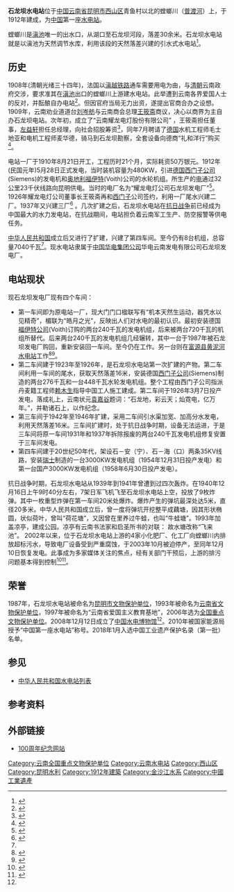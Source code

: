 {{coord|24|51|24.8|N|102|31|31.6|E|region:CN_type:landmark|display=title}}
{{文物保护单位
| 级别 = 全国
| 图片 = [[File:石龙坝水电站_01.jpg|250px]]
| 名称 = 石龙坝水电站
| 编号 = 6-1055
| 分类 = 近现代重要史迹及代表性建筑
| 时代 = 近代
| 所在 = [[云南省|云南省]][[昆明市|昆明市]][[西山区|西山区]]
| 登录 = 2006年
| Cat = 云南全国重点文物保护单位
}}
{{Infobox Dam
|image=石龙坝发电厂第一车间.jpg
|image_size=260px
|caption=石龙坝发电厂第一车间
|dam_name=石龙坝水电站
|official_name=石龙坝电站
|crosses=[[螳螂川|螳螂川]]
|reservoir=
|locale={{CHN}}[[云南省|云南省]][[昆明市|昆明市]][[西山区|西山区]]青鱼村以北
|maint=[[中国华电集团公司|中国华电集团公司]]华电云南发电有限公司石龙坝发电厂
|began=1910年8月21日
|open=1912年5月28日
|cost=50万[[银元|银元]]
|turbines=8台
|installed_capacity=7040千瓦
}}
'''石龙坝水电站'''位于[[中国|中国]][[云南省|云南省]][[昆明市|昆明市]][[西山区|西山区]]青鱼村以北的螳螂川（[[普渡河|普渡河]]）上，于1912年建成，为[[中国|中国]]第一座[[水电站|水电站]]。

螳螂川是[[滇池|滇池]]唯一的出水口，从湖口至石龙坝河段，落差30余米。石龙坝水电站就是以滇池为天然调节水库，利用该段的天然落差兴建的引水式水电站<ref>{{cite web | language = zh-cn | publisher = 生活新报 | title = 石龙坝水电站成立水电博物馆 | url = http://www.shxb.net/html/20100827/20100827_252620.shtml | date = 2010-08-27 | accessdate = 2011-03-19 }}{{Dead link|date=2018年6月 |bot=InternetArchiveBot |fix-attempted=no }}</ref>。
==历史==
1908年(清朝光绪三十四年)，法国以[[滇越铁路|滇越铁路]]通车需要用电为由，与[[清朝|清朝]]云南政府交涉，要求准其在[[滇池|滇池]]出口的螳螂川上游建水电站。此举遭到云南各界爱国人士的反对，并酝酿自办电站<ref>{{cite web | language = zh-cn | publisher = 搜狐新闻 | title = (社会周刊)寻访中国工业遗产（11）—石龙坝铸就民族丰碑(图) | url = http://news.sohu.com/20070722/n251183790.shtml | date = 2007-07-22 | accessdate = 2011-11-08 | archive-date = 2015-12-08 | archive-url = https://web.archive.org/web/20151208141848/http://news.sohu.com/20070722/n251183790.shtml | dead-url = no }}</ref>。但因官府当局无力出资，遂提出官商合办之设想。1909年，云南劝业道道台[[刘岑舫|刘岑舫]]与云南商会总理[[王筱斋|王筱斋]]商议，决心以商界为主自办石龙坝电站。次年初，成立了“云南耀龙电灯股份有限公司” ，王筱斋担任董事，[[左益轩|左益轩]]担任总经理，向社会招股筹资<ref>{{cite web | language = zh-cn | publisher = 云南网 | title = 石龙坝水电站简介 | url = http://special.yunnan.cn/feature3/html/2010-08/23/content_1317211.htm | date = 2010-08-23 | accessdate = 2011-03-19 | archive-url = https://web.archive.org/web/20100830150523/http://special.yunnan.cn/feature3/html/2010-08/23/content_1317211.htm | archive-date = 2010-08-30 | dead-url = yes }}</ref>，同年7月聘请了[[德国|德国]]水机工程师毛士地亚和电机工程师麦华德，骑马到石龙坝勘察，全套设备向德商“礼和洋行”购买<ref>{{cite web | language = zh-cn | publisher = 新浪新闻港 | title = 中国第一座水电站-云南石龙坝发电厂迎来90华诞 | url = http://news.sina.com.cn/c/2002-05-31/1514592830.html | date = 2002-05-31 | accessdate = 2011-11-08 | archive-date = 2015-12-08 | archive-url = https://web.archive.org/web/20151208123431/http://news.sina.com.cn/c/2002-05-31/1514592830.html | dead-url = no }}</ref>。

电站一厂于1910年8月21日开工，工程历时21个月，实际耗资50万银元。1912年(民国元年)5月28日正式发电，当时装机容量为480KW，引进[[德国|德国]][[西门子公司|西门子公司]](Siemens)的发电机和[[奥地利|奥地利]][[福伊特|福伊特]](Voith)公司的水轮机组。所生产的[[电|电]]通过32公里23千伏线路向昆明供电。当时的电厂名为“耀龙电灯公司石龙坝发电厂”<ref name="multiple">{{cite web | language = zh-cn | publisher = 昆明信息港 | title = 石龙坝水电站——中国水电博物馆 | url = http://history.kunming.cn/index/content/2009-05/13/content_1878182.htm | date = 2009-05-13 | accessdate = 2011-11-08 | archive-date = 2012-02-08 | archive-url = https://web.archive.org/web/20120208235242/http://history.kunming.cn/index/content/2009-05/13/content_1878182.htm | dead-url = no }}</ref>。1926年耀龙电灯公司董事长王筱斋再和[[西门子|西门子]]公司签约，利用一厂尾水兴建二厂。1937年又兴建三厂<ref>{{cite book|author=《中国河湖大典》编纂委员会|title=《中国河湖大典·长江卷》|year=2010|publisher=中国水利水电出版社|location=北京|isbn=978-7-5084-6512-8}}</ref> 。几次扩建之后，石龙坝水电站在[[抗日战争|抗日战争]]前已经成为中国最大的水力发电站，在抗战期间，电站担负着云南军工生产、防空报警等供电任务。

[[中华人民共和国|中华人民共和国]]成立后又进行了扩建，兴建了第四车间。至今仍有8台机组，总容量7040千瓦<ref name="multiple"/>。现水电站隶属于[[中国华电集团公司|中国华电集团公司]]华电云南发电有限公司石龙坝发电厂。

==电站现状==
现石龙坝发电厂现有四个车间：
*第一车间即为原电站一厂，现大门门口楹联写有“机本天然生运动，器凭水以见精奇”，楣联为“皓月之光”，反映出人们对水电的最初认识。最初安装德国[[福伊特公司|福伊特公司]](Voith)订购的两台240千瓦的发电机组，后来被两台720千瓦的机组所替代。后来两台240千瓦的发电机组几经辗转，其中一台于1987年被石龙坝发电厂购回，重新安装回一车间。至今仍在工作。另一台则在[[富源县|富源县]][[黄泥河水电站|黄泥河水电站]]工作<ref>{{cite web | language = zh-cn | publisher = 昆明信息港 | title = 中国第一座水电站石龙坝明年百岁大寿 | url = http://news.kunming.cn/subject/content/2009-09/09/content_1964363.htm | date = 2009-09-09 | accessdate = 2011-11-08 | archive-date = 2011-11-08 | archive-url = https://web.archive.org/web/20111108185400/http://news.kunming.cn/subject/content/2009-09/09/content_1964363.htm | dead-url = no }}</ref><ref>{{cite web | language = zh-cn | publisher = 中国电力新闻网 | title = 风云际会石龙坝——中国水电发祥地觅踪（上） | url = http://www.cpnn.com.cn/zgsdkfdc/lcj/200708070107.htm | date = 2007-08-07 | accessdate = 2011-11-08 | deadurl = yes | archiveurl = https://web.archive.org/web/20150604201055/http://www.cpnn.com.cn/zgsdkfdc/lcj/200708070107.htm | archivedate = 2015-06-04 }}</ref>。
*第二车间建于1923年至1926年，是石龙坝水电站第一次扩建的产物。第二车间利用一车间的尾水，获取天然落差16米，安装德国[[西门子公司|西门子公司]](Siemens)制造的两台276千瓦和一台448千瓦水轮发电机组。整个工程由西门子公司指派丹麦籍工程师[[赖木生|赖木生]]指导中国工人施工建成。第二车间于1926年3月7日投产发电，落成礼上，云南状元[[袁嘉谷|袁嘉谷]]题词：“石龙地，彩云天；灿霓电，亿万年。”，并勒诸石上，以作纪念。
*第三车间于1942年至1946年扩建，采用二车间引水渠加宽、加高分水发电，利用天然落差16米。三车间扩建时，处于抗日战争时期，设备无法运进，于是三车间将原一车间1931年和1937年拆除报废的两台240千瓦发电机组修复安置于三车间发电。
*第四车间建于20世纪50年代，架设石－安（宁）、石－海（口）两条35KV线路，安装[[瑞士|瑞士]]制造的一台3000KW发电机组（1954年12月31日投产发电）和第一台国产3000KW发电机组（1958年6月30日投产发电）。

抗日战争时期，石龙坝水电站从1939年到1941年曾遭到过四次轰炸。在1940年12月16日上午9时40分左右，7架日军飞机飞至石龙坝水电站上空，投放了9枚炸弹。其中一枚重型炸弹在第一车间20米处爆炸。爆炸产生的弹坑最深处达5米，直径20多米。中华人民共和国成立后，曾一度将弹坑开挖整平成藕塘，因其形状椭圆，状似荷叶，曾叫“荷花塘”，又因曾在里养过牛蛙，也叫“牛蛙塘”。1993年加盖凉亭，建成公园。凉亭有云南书法家和启圣所书的对联：
{{cquote|上联：电站虽小历史悠久开中国水电之始<br />下联：水塘不大成因奇特记东瀛入侵之证<br />横批：飞来池}}
故水塘改称“飞来池”。
{{gallery
|height=200|width=200|lines=3
|File:石龙坝发电厂第一车间.jpg|石龙坝发电厂第一车间
|File:石龙坝发电厂第二车间.jpg|石龙坝发电厂第二车间
|File:石龙坝发电厂第二车间门口台阶护栏上刻字.jpg|石龙坝发电厂第二车间门口台阶护栏上[[袁嘉谷|袁嘉谷]]的题词，在文革中被毁
|File:石龙坝发电厂第三车间.jpg|石龙坝发电厂第三车间
|File:石龙坝水电站内的飞来池.jpg|石龙坝水电站内的飞来池
}}
2002年以来，位于石龙坝水电站上游的4家小化肥厂、化工厂向螳螂川内排放超标污水，导致电厂设备受到严重腐蚀，于2003年10月被迫停产，至同年12月10日恢复发电。此事成为多家媒体关注的焦点，经有关部门干预后，上游的排污问题基本得到控制<ref>{{cite web | language = zh-cn | publisher = 雅虎 | title = 污染触目惊心 我国首座水电站设备遭严重腐蚀 | url = http://news.cn.yahoo.com/050227/346/29dtd.html | date = 2005-02-27 | accessdate = 2011-11-08 }}{{dead link|date=2018年4月 |bot=InternetArchiveBot |fix-attempted=yes }}</ref><ref>{{cite web | language = zh-cn | publisher = 中华人民共和国环境保护部 | title = 云南省、市环保部门对石龙坝发电厂投诉发电设备受污染进行现场调查 | url = http://www.zhb.gov.cn/zhxx/gzdt/200401/t20040107_87867.htm | date = 2004-01-07 | accessdate = 2011-11-08 }}{{dead link|date=2018年4月 |bot=InternetArchiveBot |fix-attempted=yes }}</ref>。

==荣誉==
1987年，石龙坝水电站被命名为[[昆明市文物保护单位|昆明市文物保护单位]]，1993年被命名为[[云南省文物保护单位|云南省文物保护单位]]，1997年被命名为“云南省爱国主义教育基地”，2006年选为[[第六批全国重点文物保护单位|全国重点文物保护单位]]。2008年12月12日成立了[[中国水电博物馆|中国水电博物馆]]<ref name="multiple"/>。2010年被国家能源局授予“中国第一座水电站”称号。2018年1月入选中国工业遗产保护名录（第一批）名单。

==参见==
* [[中华人民共和国水电站列表|中华人民共和国水电站列表]]

==参考资料==
{{reflist}}
==外部链接==
*[http://www.hydropower.org.cn/zt/slb100n/ 100周年纪念网站] {{Wayback|url=http://www.hydropower.org.cn/zt/slb100n/ |date=20110905052654 }}

{{云南全国重点文物保护单位}}
{{中国20世纪建筑遗产}}
[[Category:云南全国重点文物保护单位|Category:云南全国重点文物保护单位]]
[[Category:云南水电站|Category:云南水电站]]
[[Category:西山区|Category:西山区]]
[[Category:昆明水利|Category:昆明水利]]
[[Category:1912年建築|Category:1912年建築]]
[[Category:金沙江水系|Category:金沙江水系]]
[[Category:中國工業遺產|Category:中國工業遺產]]